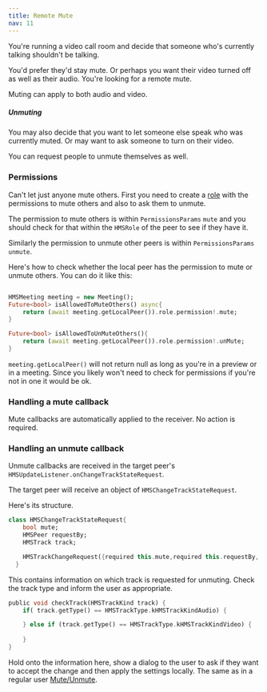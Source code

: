 ```yaml
---
title: Remote Mute
nav: 11
---
```


You're running a video call room and decide that someone who's currently talking shouldn't be talking.

You'd prefer they'd stay mute. Or perhaps you want their video turned off as well as their audio. You're looking for a remote mute.

Muting can apply to both audio and video.

##### Unmuting

You may also decide that you want to let someone else speak who was currently muted. Or may want to ask someone to turn on their video.

You can request people to unmute themselves as well.

### Permissions

Can't let just anyone mute others. First you need to create a [role](../foundation/templates-and-roles) with the permissions to mute others and also to ask them to unmute.

The permission to mute others is within  `PermissionsParams` `mute` and you should check for that within the `HMSRole` of the peer to see if they have it.

Similarly the permission to unmute other peers is within `PermissionsParams` `unmute`.

Here's how to check whether the local peer has the permission to mute or unmute others. You can do it like this:



```dart

HMSMeeting meeting = new Meeting();
Future<bool> isAllowedToMuteOthers() async{
    return (await meeting.getLocalPeer()).role.permission!.mute;
}

Future<bool> isAllowedToUnMuteOthers(){
    return (await meeting.getLocalPeer()).role.permission!.unMute;
}

```






`meeting.getLocalPeer()` will not return null as long as you're in a preview or in a meeting. Since you likely won't need to check for permissions if you're not in one it would be ok.



### Handling a mute callback

Mute callbacks are automatically applied to the receiver. No action is required.

### Handling an unmute callback
Unmute callbacks are received in the target peer's `HMSUpdateListener.onChangeTrackStateRequest`.

The target peer will receive an object of `HMSChangeTrackStateRequest`.

Here's its structure.

```dart
class HMSChangeTrackStateRequest{
    bool mute;
    HMSPeer requestBy;
    HMSTrack track;

    HMSTrackChangeRequest({required this.mute,required this.requestBy,  required this.track});
  }
```

This contains information on which track is requested for unmuting. Check the track type and inform the user as appropriate.


```dart
public void checkTrack(HMSTrackKind track) {
    if( track.getType() == HMSTrackType.kHMSTrackKindAudio) {

    } else if (track.getType() == HMSTrackType.kHMSTrackKindVideo) {
        
    }
}
```



Hold onto the information here, show a dialog to the user to ask if they want to accept the change and then apply the settings locally. The same as in a regular user [Mute/Unmute](Mute).